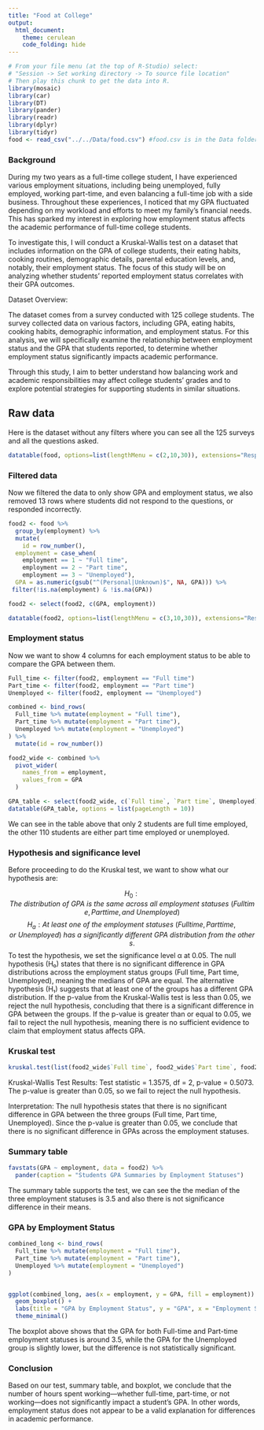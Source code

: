 ---
title: "Food at College"
output: 
  html_document:
    theme: cerulean
    code_folding: hide
---

```{r, warning=FALSE, message=FALSE}
# From your file menu (at the top of R-Studio) select:
# "Session -> Set working directory -> To source file location"
# Then play this chunk to get the data into R.
library(mosaic)
library(car)
library(DT)
library(pander)
library(readr)
library(dplyr)
library(tidyr)
food <- read_csv("../../Data/food.csv") #food.csv is in the Data folder...
```


### Background

During my two years as a full-time college student, I have experienced various employment situations, including being unemployed, fully employed, working part-time, and even balancing a full-time job with a side business. Throughout these experiences, I noticed that my GPA fluctuated depending on my workload and efforts to meet my family's financial needs. This has sparked my interest in exploring how employment status affects the academic performance of full-time college students.

To investigate this, I will conduct a Kruskal-Wallis test on a dataset that includes information on the GPA of college students, their eating habits, cooking routines, demographic details, parental education levels, and, notably, their employment status. The focus of this study will be on analyzing whether students' reported employment status correlates with their GPA outcomes.

Dataset Overview:

The dataset comes from a survey conducted with 125 college students. The survey collected data on various factors, including GPA, eating habits, cooking habits, demographic information, and employment status. For this analysis, we will specifically examine the relationship between employment status and the GPA that students reported, to determine whether employment status significantly impacts academic performance.

Through this study, I aim to better understand how balancing work and academic responsibilities may affect college students' grades and to explore potential strategies for supporting students in similar situations.

## Raw data
Here is the dataset without any filters where you can see all the 125 surveys and all the questions asked.


```{r, warning=FALSE, message=FALSE}
datatable(food, options=list(lengthMenu = c(2,10,30)), extensions="Responsive")
```

### Filtered data
Now we filtered the data to only show GPA and employment status, we also removed 13 rows where students did not respond to the questions, or responded incorrectly. 

```{r, warning=FALSE, message=FALSE}

food2 <- food %>%
  group_by(employment) %>% 
  mutate(
    id = row_number(),
  employment = case_when(
    employment == 1 ~ "Full time",
    employment == 2 ~ "Part time",
    employment == 3 ~ "Unemployed"),
  GPA = as.numeric(gsub("^(Personal|Unknown)$", NA, GPA))) %>% 
 filter(!is.na(employment) & !is.na(GPA))

food2 <- select(food2, c(GPA, employment))

datatable(food2, options=list(lengthMenu = c(3,10,30)), extensions="Responsive")

```

### Employment status

Now we want to show 4 columns for each employment status to be able to compare the GPA between them.
```{r, warning=FALSE, message=FALSE}
Full_time <- filter(food2, employment == "Full time")
Part_time <- filter(food2, employment == "Part time")
Unemployed <- filter(food2, employment == "Unemployed")

combined <- bind_rows(
  Full_time %>% mutate(employment = "Full time"),
  Part_time %>% mutate(employment = "Part time"),
  Unemployed %>% mutate(employment = "Unemployed")
) %>% 
  mutate(id = row_number())

food2_wide <- combined %>%
  pivot_wider(
    names_from = employment,
    values_from = GPA          
  )

GPA_table <- select(food2_wide, c(`Full time`, `Part time`, Unemployed))
datatable(GPA_table, options = list(pageLength = 10))

```

We can see in the table above that only 2 students are full time employed, the other 110 students are either part time employed or unemployed.

### Hypothesis and significance level

Before proceeding to do the Kruskal test, we want to show what our hypothesis are:

   $$
   H_0: The\ distribution\ of\ GPA\ is\ the\ same\ across\ all\ employment\ statuses\ (Full time, Part time, and\ Unemployed)
   $$
   $$
   H_a: At\ least\ one\ of\ the\ employment\ statuses\ (Full time, Part time, or\ Unemployed)\ has\ a\ significantly\ different\ GPA\ distribution\ from\ the\ others.
   $$
To test the hypothesis, we set the significance level α at 0.05. The null hypothesis (H₀) states that there is no significant difference in GPA distributions across the employment status groups (Full time, Part time, Unemployed), meaning the medians of GPA are equal. The alternative hypothesis (H₁) suggests that at least one of the groups has a different GPA distribution. If the p-value from the Kruskal-Wallis test is less than 0.05, we reject the null hypothesis, concluding that there is a significant difference in GPA between the groups. If the p-value is greater than or equal to 0.05, we fail to reject the null hypothesis, meaning there is no sufficient evidence to claim that employment status affects GPA.

### Kruskal test

```{r, warning=FALSE, message=FALSE}
kruskal.test(list(food2_wide$`Full time`, food2_wide$`Part time`, food2_wide$Unemployed))
```
Kruskal-Wallis Test Results:
Test statistic = 1.3575, df = 2, p-value = 0.5073. The p-value is greater than 0.05, so we fail to reject the null hypothesis.

Interpretation:
The null hypothesis states that there is no significant difference in GPA between the three groups (Full time, Part time, Unemployed). Since the p-value is greater than 0.05, we conclude that there is no significant difference in GPAs across the employment statuses.

### Summary table

```{r}
favstats(GPA ~ employment, data = food2) %>% 
  pander(caption = "Students GPA Summaries by Employment Statuses")
```
The summary table supports the test, we can see the the median of the three employment statuses is 3.5 and also there is not significance difference in their means. 

### GPA by Employment Status

```{r}
combined_long <- bind_rows(
  Full_time %>% mutate(employment = "Full time"),
  Part_time %>% mutate(employment = "Part time"),
  Unemployed %>% mutate(employment = "Unemployed")
)


ggplot(combined_long, aes(x = employment, y = GPA, fill = employment)) +
  geom_boxplot() +
  labs(title = "GPA by Employment Status", y = "GPA", x = "Employment Status") +
  theme_minimal()
```
The boxplot above shows that the GPA for both Full-time and Part-time employment statuses is around 3.5, while the GPA for the Unemployed group is slightly lower, but the difference is not statistically significant.

### Conclusion

Based on our test, summary table, and boxplot, we conclude that the number of hours spent working—whether full-time, part-time, or not working—does not significantly impact a student's GPA. In other words, employment status does not appear to be a valid explanation for differences in academic performance.









